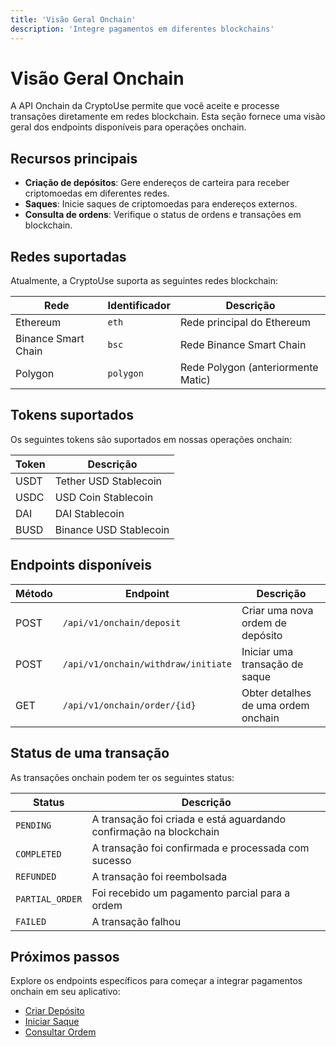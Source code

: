 ```yaml
---
title: 'Visão Geral Onchain'
description: 'Integre pagamentos em diferentes blockchains'
---
```


# Visão Geral Onchain

A API Onchain da CryptoUse permite que você aceite e processe transações diretamente em redes blockchain. Esta seção fornece uma visão geral dos endpoints disponíveis para operações onchain.

## Recursos principais

- **Criação de depósitos**: Gere endereços de carteira para receber criptomoedas em diferentes redes.
- **Saques**: Inicie saques de criptomoedas para endereços externos.
- **Consulta de ordens**: Verifique o status de ordens e transações em blockchain.

## Redes suportadas

Atualmente, a CryptoUse suporta as seguintes redes blockchain:

| Rede | Identificador | Descrição |
|------|---------------|-----------|
| Ethereum | `eth` | Rede principal do Ethereum |
| Binance Smart Chain | `bsc` | Rede Binance Smart Chain |
| Polygon | `polygon` | Rede Polygon (anteriormente Matic) |

## Tokens suportados

Os seguintes tokens são suportados em nossas operações onchain:

| Token | Descrição |
|-------|-----------|
| USDT | Tether USD Stablecoin |
| USDC | USD Coin Stablecoin |
| DAI | DAI Stablecoin |
| BUSD | Binance USD Stablecoin |

## Endpoints disponíveis

| Método | Endpoint | Descrição |
|--------|----------|-----------|
| POST | `/api/v1/onchain/deposit` | Criar uma nova ordem de depósito |
| POST | `/api/v1/onchain/withdraw/initiate` | Iniciar uma transação de saque |
| GET | `/api/v1/onchain/order/{id}` | Obter detalhes de uma ordem onchain |

## Status de uma transação

As transações onchain podem ter os seguintes status:

| Status | Descrição |
|--------|-----------|
| `PENDING` | A transação foi criada e está aguardando confirmação na blockchain |
| `COMPLETED` | A transação foi confirmada e processada com sucesso |
| `REFUNDED` | A transação foi reembolsada |
| `PARTIAL_ORDER` | Foi recebido um pagamento parcial para a ordem |
| `FAILED` | A transação falhou |

## Próximos passos

Explore os endpoints específicos para começar a integrar pagamentos onchain em seu aplicativo:

- [Criar Depósito](/api-reference/onchain/deposit)
- [Iniciar Saque](/api-reference/onchain/withdraw)
- [Consultar Ordem](/api-reference/onchain/order) 